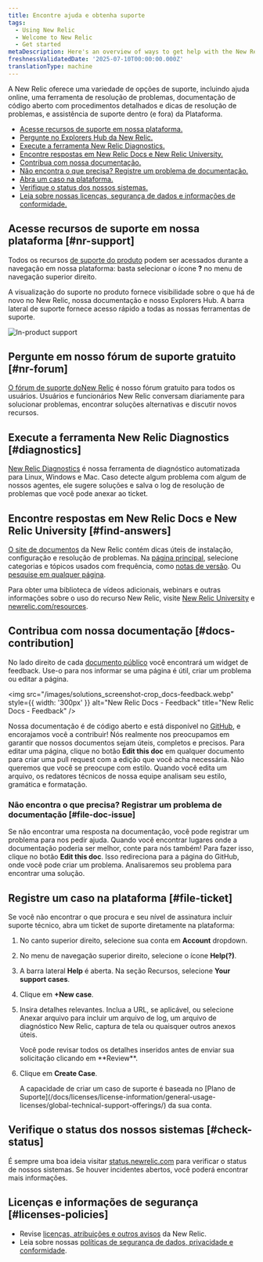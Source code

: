 ```yaml
---
title: Encontre ajuda e obtenha suporte
tags:
  - Using New Relic
  - Welcome to New Relic
  - Get started
metaDescription: Here's an overview of ways to get help with the New Relic platform.
freshnessValidatedDate: '2025-07-10T00:00:00.000Z'
translationType: machine
---
```


A New Relic oferece uma variedade de opções de suporte, incluindo ajuda online, uma ferramenta de resolução de problemas, documentação de código aberto com procedimentos detalhados e dicas de resolução de problemas, e assistência de suporte dentro (e fora) da Plataforma.

* [Acesse recursos de suporte em nossa plataforma.](#nr-support)
* [Pergunte no Explorers Hub da New Relic.](#nr-forum)
* [Execute a ferramenta New Relic Diagnostics.](#diagnostics)
* [Encontre respostas em New Relic Docs e New Relic University.](#find-answers)
* [Contribua com nossa documentação.](#docs-contribution)
* [Não encontra o que precisa? Registre um problema de documentação.](#file-doc-issue)
* [Abra um caso na plataforma.](#file-ticket)
* [Verifique o status dos nossos sistemas.](#check-status)
* [Leia sobre nossas licenças, segurança de dados e informações de conformidade.](#licenses-policies)

## Acesse recursos de suporte em nossa plataforma [#nr-support]

Todos os recursos [de suporte do produto](https://one.newrelic.com/redirect/support) podem ser acessados durante a navegação em nossa plataforma: basta selecionar o ícone <DNT>**?**</DNT> no menu de navegação superior direito.

A visualização do suporte no produto fornece visibilidade sobre o que há de novo no New Relic, nossa documentação e nosso Explorers Hub. A barra lateral de suporte fornece acesso rápido a todas as nossas ferramentas de suporte.

<img title="New Relic's in-product support" alt="In-product support" src="/images/solutions_screenshot-crop_product-support.webp" />

## Pergunte em nosso fórum de suporte gratuito [#nr-forum]

[O fórum de suporte doNew Relic](https://discuss.newrelic.com/) é nosso fórum gratuito para todos os usuários. Usuários e funcionários New Relic conversam diariamente para solucionar problemas, encontrar soluções alternativas e discutir novos recursos.

## Execute a ferramenta New Relic Diagnostics [#diagnostics]

[New Relic Diagnostics](/docs/using-new-relic/cross-product-functions/troubleshooting/new-relic-diagnostics) é nossa ferramenta de diagnóstico automatizada para Linux, Windows e Mac. Caso detecte algum problema com algum de nossos agentes, ele sugere soluções e salva o log de resolução de problemas que você pode anexar ao ticket.

## Encontre respostas em New Relic Docs e New Relic University [#find-answers]

[O site de documentos](https://docs.newrelic.com) da New Relic contém dicas úteis de instalação, configuração e resolução de problemas. Na [página principal](http://docs.newrelic.com), selecione categorias e tópicos usados com frequência, como [notas de versão](/docs/release-notes). Ou [pesquise em qualquer página](http://docs.newrelic.com/search).

Para obter uma biblioteca de vídeos adicionais, webinars e outras informações sobre o uso do recurso New Relic, visite [New Relic University](https://learn.newrelic.com/) e [newrelic.com/resources](https://newrelic.com/resources/videos).

## Contribua com nossa documentação [#docs-contribution]

No lado direito de cada [documento público](https://docs.newrelic.com) você encontrará um widget de feedback. Use-o para nos informar se uma página é útil, criar um problema ou editar a página.

<img src="/images/solutions_screenshot-crop_docs-feedback.webp" style={{ width: '300px' }} alt="New Relic Docs - Feedback" title="New Relic Docs - Feedback" />

Nossa documentação é de código aberto e está disponível no [GitHub](https://github.com/newrelic/docs-website), e encorajamos você a contribuir! Nós realmente nos preocupamos em garantir que nossos documentos sejam úteis, completos e precisos. Para editar uma página, clique no botão <DNT>**Edit this doc**</DNT> em qualquer documento para criar uma pull request com a edição que você acha necessária. Não queremos que você se preocupe com estilo. Quando você edita um arquivo, os redatores técnicos de nossa equipe analisam seu estilo, gramática e formatação.

### Não encontra o que precisa? Registrar um problema de documentação [#file-doc-issue]

Se não encontrar uma resposta na documentação, você pode registrar um problema para nos pedir ajuda. Quando você encontrar lugares onde a documentação poderia ser melhor, conte para nós também! Para fazer isso, clique no botão <DNT>**Edit this doc**</DNT>. Isso redireciona para a página do GitHub, onde você pode criar um problema. Analisaremos seu problema para encontrar uma solução.

## Registre um caso na plataforma [#file-ticket]

Se você não encontrar o que procura e seu nível de assinatura incluir suporte técnico, abra um ticket de suporte diretamente na plataforma:

1. No canto superior direito, selecione sua conta em <DNT>**Account** dropdown</DNT>.

2. No menu de navegação superior direito, selecione o ícone **Help(?)**.

3. A barra lateral **Help** é aberta. Na seção Recursos, selecione <DNT>**Your support cases**</DNT>.

4. Clique em <DNT>**+New case**</DNT>.

5. Insira detalhes relevantes. Inclua a URL, se aplicável, ou selecione Anexar arquivo para incluir um arquivo de log, um arquivo de diagnóstico New Relic, captura de tela ou quaisquer outros anexos úteis.

   <Callout variant="tip">
     Você pode revisar todos os detalhes inseridos antes de enviar sua solicitação clicando em <DNT>**Review**</DNT>.
   </Callout>

6. Clique em <DNT>**Create Case**</DNT>.

   <Callout variant="important">
     A capacidade de criar um caso de suporte é baseada no [Plano de Suporte](/docs/licenses/license-information/general-usage-licenses/global-technical-support-offerings/) da sua conta.
   </Callout>

## Verifique o status dos nossos sistemas [#check-status]

É sempre uma boa ideia visitar [status.newrelic.com](https://status.newrelic.com) para verificar o status de nossos sistemas. Se houver incidentes abertos, você poderá encontrar mais informações.

## Licenças e informações de segurança [#licenses-policies]

* Revise [licenças, atribuições e outros avisos](/docs/licenses) da New Relic.
* Leia sobre nossas [políticas de segurança de dados, privacidade e conformidade](/docs/security).